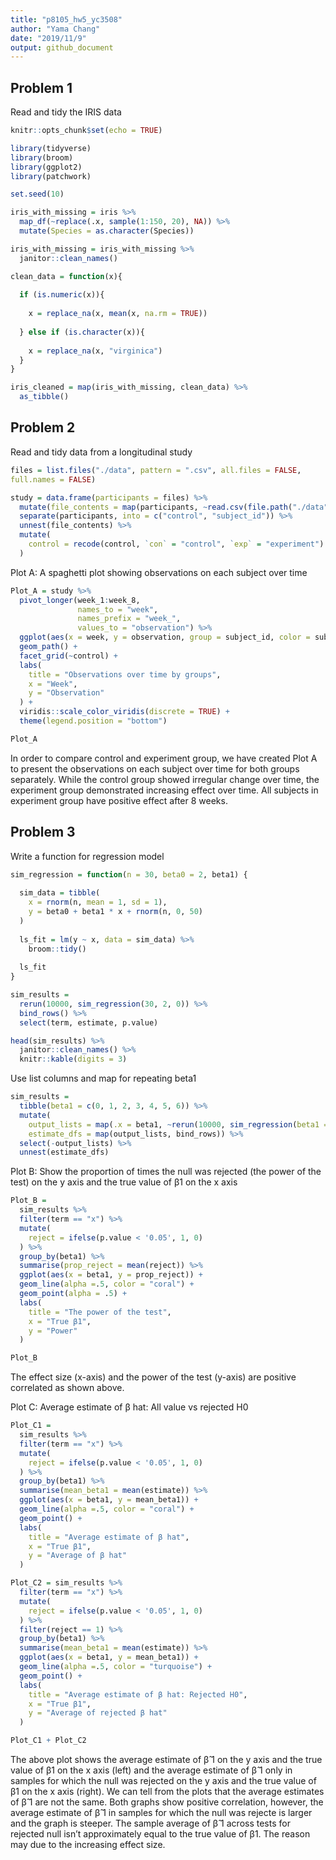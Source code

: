 ```yaml
---
title: "p8105_hw5_yc3508"
author: "Yama Chang"
date: "2019/11/9"
output: github_document
---
```


## Problem 1

Read and tidy the IRIS data

```r
knitr::opts_chunk$set(echo = TRUE)

library(tidyverse)
library(broom)
library(ggplot2)
library(patchwork)

set.seed(10)

iris_with_missing = iris %>% 
  map_df(~replace(.x, sample(1:150, 20), NA)) %>%
  mutate(Species = as.character(Species))
```

```r
iris_with_missing = iris_with_missing %>%
  janitor::clean_names() 

clean_data = function(x){
  
  if (is.numeric(x)){
    
    x = replace_na(x, mean(x, na.rm = TRUE))
    
  } else if (is.character(x)){
    
    x = replace_na(x, "virginica")
  }
}

iris_cleaned = map(iris_with_missing, clean_data) %>% 
  as_tibble()
```


## Problem 2

Read and tidy data from a longitudinal study

```r
files = list.files("./data", pattern = ".csv", all.files = FALSE, 
full.names = FALSE)

study = data.frame(participants = files) %>% 
  mutate(file_contents = map(participants, ~read.csv(file.path("./data", .)))) %>% 
  separate(participants, into = c("control", "subject_id")) %>% 
  unnest(file_contents) %>% 
  mutate(
    control = recode(control, `con` = "control", `exp` = "experiment")
  ) 
```

Plot A: A spaghetti plot showing observations on each subject over time

```r
Plot_A = study %>% 
  pivot_longer(week_1:week_8,
               names_to = "week",
               names_prefix = "week_",
               values_to = "observation") %>%
  ggplot(aes(x = week, y = observation, group = subject_id, color = subject_id)) +
  geom_path() + 
  facet_grid(~control) +
  labs(
    title = "Observations over time by groups",
    x = "Week",
    y = "Observation"
  ) + 
  viridis::scale_color_viridis(discrete = TRUE) + 
  theme(legend.position = "bottom")

Plot_A  
```

In order to compare control and experiment group, we have created Plot A to present the observations on each subject over time for both groups separately. While the control group showed irregular change over time, the experiment group demonstrated increasing effect over time. All subjects in experiment group have positive effect after 8 weeks.

## Problem 3

Write a function for regression model

```r
sim_regression = function(n = 30, beta0 = 2, beta1) {
  
  sim_data = tibble(
    x = rnorm(n, mean = 1, sd = 1),
    y = beta0 + beta1 * x + rnorm(n, 0, 50)
  )
  
  ls_fit = lm(y ~ x, data = sim_data) %>% 
    broom::tidy()
  
  ls_fit
}

sim_results = 
  rerun(10000, sim_regression(30, 2, 0)) %>% 
  bind_rows() %>% 
  select(term, estimate, p.value)

head(sim_results) %>% 
  janitor::clean_names() %>%
  knitr::kable(digits = 3)
```

Use list columns and map for repeating beta1

```r
sim_results = 
  tibble(beta1 = c(0, 1, 2, 3, 4, 5, 6)) %>% 
  mutate(
    output_lists = map(.x = beta1, ~rerun(10000, sim_regression(beta1 = .x))),
    estimate_dfs = map(output_lists, bind_rows)) %>% 
  select(-output_lists) %>% 
  unnest(estimate_dfs)
```

Plot B: Show the proportion of times the null was rejected (the power of the test) on the y axis and the true value of β1 on the x axis

```r
Plot_B = 
  sim_results %>% 
  filter(term == "x") %>% 
  mutate(
    reject = ifelse(p.value < '0.05', 1, 0)
  ) %>% 
  group_by(beta1) %>% 
  summarise(prop_reject = mean(reject)) %>% 
  ggplot(aes(x = beta1, y = prop_reject)) + 
  geom_line(alpha =.5, color = "coral") + 
  geom_point(alpha = .5) +
  labs(
    title = "The power of the test",
    x = "True β1",
    y = "Power"
  )

Plot_B
```

The effect size (x-axis) and the power of the test (y-axis) are positive correlated as shown above. 

Plot C: Average estimate of β hat: All value vs rejected H0

```r
Plot_C1 = 
  sim_results %>% 
  filter(term == "x") %>% 
  mutate(
    reject = ifelse(p.value < '0.05', 1, 0)
  ) %>% 
  group_by(beta1) %>% 
  summarise(mean_beta1 = mean(estimate)) %>% 
  ggplot(aes(x = beta1, y = mean_beta1)) +
  geom_line(alpha =.5, color = "coral") +
  geom_point() +
  labs(
    title = "Average estimate of β hat",
    x = "True β1",
    y = "Average of β hat"
  )

Plot_C2 = sim_results %>% 
  filter(term == "x") %>% 
  mutate(
    reject = ifelse(p.value < '0.05', 1, 0)
  ) %>% 
  filter(reject == 1) %>% 
  group_by(beta1) %>% 
  summarise(mean_beta1 = mean(estimate)) %>% 
  ggplot(aes(x = beta1, y = mean_beta1)) +
  geom_line(alpha =.5, color = "turquoise") +
  geom_point() +
  labs(
    title = "Average estimate of β hat: Rejected H0",
    x = "True β1",
    y = "Average of rejected β hat"
  )

Plot_C1 + Plot_C2
```

The above plot shows the average estimate of β̂ 1 on the y axis and the true value of β1 on the x axis (left) and the average estimate of β̂ 1 only in samples for which the null was rejected on the y axis and the true value of β1 on the x axis (right). We can tell from the plots that the average estimates of β̂ 1 are not the same. Both graphs show positive correlation, however, the average estimate of β̂ 1 in samples for which the null was rejecte is larger and the graph is steeper. The sample average of β̂ 1 across tests for rejected null isn't approximately equal to the true value of β1. The reason may due to the increasing effect size.
